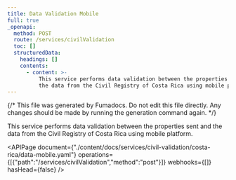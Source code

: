 ```yaml
---
title: Data Validation Mobile
full: true
_openapi:
  method: POST
  route: /services/civilValidation
  toc: []
  structuredData:
    headings: []
    contents:
      - content: >-
          This service performs data validation between the properties sent and
          the data from the Civil Registry of Costa Rica using mobile platform.
---
```


{/* This file was generated by Fumadocs. Do not edit this file directly. Any changes should be made by running the generation command again. */}

This service performs data validation between the properties sent and the data from the Civil Registry of Costa Rica using mobile platform.

<APIPage document={"./content/docs/services/civil-validation/costa-rica/data-mobile.yaml"} operations={[{"path":"/services/civilValidation","method":"post"}]} webhooks={[]} hasHead={false} />